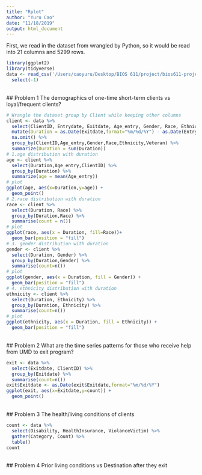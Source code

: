 ```yaml
---
title: "Rplot"
author: "Yuru Cao"
date: "11/18/2019"
output: html_document
---
```

First, we read in the dataset from wrangled by Python, so it would be read into 21 columns and 5299 rows. 
```r
library(ggplot2)
library(tidyverse)
data <- read_csv('/Users/caoyuru/Desktop/BIOS 611/project/bios611-projects-fall-2019-caoyr03/project_3/data/wrangle_data.csv') %>%
  select(-1)
```
<br/>
## Problem 1 The demographics of one-time short-term clients vs loyal/frequent clients?
<br/>
```r
# Wrangle the dataset group by Client while keeping other columns
client <- data %>%
  select(ClientID, Entrydate, Exitdate, Age_entry, Gender, Race, Ethnicity, Veteran) %>%
  mutate(Duration = as.Date(Exitdate,format="%m/%d/%Y") - as.Date(Entrydate,format="%m/%d/%Y")) %>%
  na.omit() %>%
  group_by(ClientID,Age_entry,Gender,Race,Ethnicity,Veteran) %>%
  summarize(Duration = sum(Duration))
# 1.age distribution with duration
age <- client %>%
  select(Duration,Age_entry,ClientID) %>%
  group_by(Duration) %>%
  summarize(age = mean(Age_entry))
# plot
ggplot(age, aes(x=Duration,y=age)) +
  geom_point()
# 2.race distribution with duration
race <- client %>%
  select(Duration, Race) %>%
  group_by(Duration,Race) %>%
  summarise(count = n())
# plot
ggplot(race, aes(x = Duration, fill=Race))+
  geom_bar(position = "fill")
# 3. gender distribution with duration
gender <- client %>%
  select(Duration, Gender) %>%
  group_by(Duration,Gender) %>%
  summarise(count=n())
# plot
ggplot(gender, aes(x = Duration, fill = Gender)) +
  geom_bar(position = "fill")
# 4. ethnicity distribution with duration
ethnicity <- client %>%
  select(Duration, Ethnicity) %>%
  group_by(Duration, Ethnicity) %>%
  summarise(count=n())
# plot
ggplot(ethnicity, aes(x = Duration, fill = Ethnicity)) + 
  geom_bar(position = "fill")
```
<br/>
## Problem 2 What are the time series patterns for those who receive help from UMD to exit program?
<br/>
```r
exit <- data %>%
  select(Exitdate, ClientID) %>%
  group_by(Exitdate) %>%
  summarise(count=n())
exit$Exitdate <- as.Date(exit$Exitdate,format="%m/%d/%Y")
ggplot(exit, aes(x=Exitdate,y=count)) + 
  geom_point()
```
<br/>
## Problem 3 The health/living conditions of clients
<br/>
```r
count <- data %>% 
  select(Disability, HealthInsurance, ViolanceVictim) %>%
  gather(Category, Count) %>%
  table()
count
```
<br/>
## Problem 4 Prior living conditions vs Destination after they exit
<br/>
```r

```

